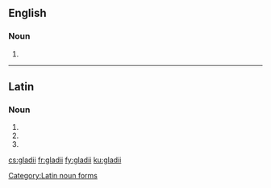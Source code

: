 ==English==

===Noun===
{{head|en|noun plural form}}

# {{plural of|gladius|lang=en}}

----

==Latin==

===Noun===
{{head|la|noun form|head=gladiī|g=m}}

# {{inflection of|gladius||gen|s|lang=la}}
# {{inflection of|gladius||nom|p|lang=la}}
# {{inflection of|gladius||voc|p|lang=la}}

[[Category:Latin noun forms]]

[[cs:gladii]]
[[fr:gladii]]
[[fy:gladii]]
[[ku:gladii]]